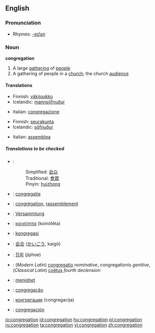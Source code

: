 ==English==

===Pronunciation===
*Rhymes: [[Rhymes:English:-eɪʃǝn|-eɪʃǝn]]

===Noun===
'''congregation'''

# A large [[gathering]] of [[people]]
# A gathering of people in a [[church]]; the church [[audience]]

====Translations====
{{trans-top|A large gathering of people}}
*Finnish: [[väkijoukko]]
*Icelandic: [[mannsöfnuður]] {{m}}
{{trans-mid}}
*Italian: [[congregazione]]
{{trans-bottom}}

{{trans-top|A gathering of people in a church; the church audience}}
*Finnish: [[seurakunta]]
*Icelandic: [[söfnuður]] {{m}}
{{trans-mid}}
*Italian: [[assemblea]]
{{trans-bottom}}

=====Translations to be checked=====
{{checktrans}}
{{top}}
*{{ttbc|Chinese}}:
*:Simplified: [[会众]]
*:Traditional: [[會眾]]
*:Pinyin: [[huizhong]]
*{{ttbc|Dutch}}: [[congregatie]]
*{{ttbc|French}}: [[congrégation]], [[rassemblement]]
*{{ttbc|German}}: [[Versammlung]]
*{{ttbc|Greek}}: [[κοινότητα]] (koinótēta)
{{mid}}
*{{ttbc|Indonesian}}: [[kongregasi]]
*{{ttbc|Japanese}}: [[会合]] ([[かいごう]], kaigō)
*{{ttbc|Korean}}: [[집회]] (jiphoe)
*{{ttbc|Latin}}: (''Modern Latin'') [[congregatio]] ''nominative'', congregationis ''genitive'', (''Classical Latin'') [[coëtus]] ''fourth declension''
*{{ttbc|Norwegian}}: [[menighet]]
*{{ttbc|Portuguese}}: [[congregação]]
*{{ttbc|Russian}}: [[конгрегация]] (congregacija)
*{{ttbc|Spanish}}: [[congregación]]
{{bottom}}

[[io:congregation]]
[[id:congregation]]
[[hu:congregation]]
[[pl:congregation]]
[[ru:congregation]]
[[ta:congregation]]
[[vi:congregation]]
[[zh:congregation]]